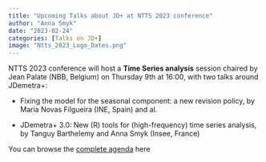 ```yaml
---
title: "Upcoming Talks about JD+ at NTTS 2023 conference"
author: "Anna Smyk"
date: "2023-02-24"
categories: [Talks on JD+]
image: "Ntts_2023_Logo_Dates.png"
---
```


NTTS 2023 conference will host a **Time Series analysis** session chaired by Jean Palate (NBB, Belgium) on Thursday 9th at 16:00, with two talks around JDemetra+:

-   Fixing the model for the seasonal component: a new revision policy, by Maria Novas Filgueira (INE, Spain) and al.

-   JDemetra+ 3.0: New (R) tools for (high-frequency) time series analysis, by Tanguy Barthelemy and Anna Smyk (Insee, France)

You can browse the [complete agenda](ntts2023_scientific_programme_and_outline.pdf) here
